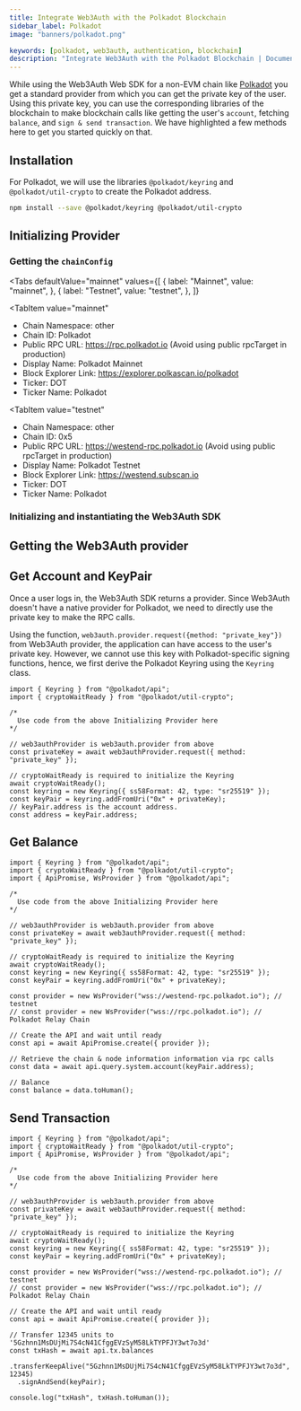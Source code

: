 ```yaml
---
title: Integrate Web3Auth with the Polkadot Blockchain
sidebar_label: Polkadot
image: "banners/polkadot.png"

keywords: [polkadot, web3auth, authentication, blockchain]
description: "Integrate Web3Auth with the Polkadot Blockchain | Documentation - Web3Auth"
---
```



While using the Web3Auth Web SDK for a non-EVM chain like [Polkadot](https://www.polkadot.network/)
you get a standard provider from which you can get the private key of the user. Using this private
key, you can use the corresponding libraries of the blockchain to make blockchain calls like getting
the user's `account`, fetching `balance`, and `sign & send transaction`. We have highlighted a few
methods here to get you started quickly on that.

## Installation

For Polkadot, we will use the libraries `@polkadot/keyring` and `@polkadot/util-crypto` to create
the Polkadot address.

```bash npm2yarn
npm install --save @polkadot/keyring @polkadot/util-crypto
```

## Initializing Provider

### Getting the `chainConfig`

<Tabs
 defaultValue="mainnet"
  values={[
    { label: "Mainnet", value: "mainnet", },
    { label: "Testnet", value: "testnet", },
  ]}
>
<TabItem
  value="mainnet"
>

- Chain Namespace: other
- Chain ID: Polkadot
- Public RPC URL: https://rpc.polkadot.io (Avoid using public rpcTarget in production)
- Display Name: Polkadot Mainnet
- Block Explorer Link: https://explorer.polkascan.io/polkadot
- Ticker: DOT
- Ticker Name: Polkadot

</TabItem>

<TabItem
  value="testnet"
>

- Chain Namespace: other
- Chain ID: 0x5
- Public RPC URL: https://westend-rpc.polkadot.io (Avoid using public rpcTarget in production)
- Display Name: Polkadot Testnet
- Block Explorer Link: https://westend.subscan.io
- Ticker: DOT
- Ticker Name: Polkadot

</TabItem>
</Tabs>

### Initializing and instantiating the Web3Auth SDK

<InitializeWeb3Auth />

## Getting the Web3Auth provider

<GetWeb3AuthProvider />

<GetUserInfoSnippet />

## Get Account and KeyPair

Once a user logs in, the Web3Auth SDK returns a provider. Since Web3Auth doesn't have a native
provider for Polkadot, we need to directly use the private key to make the RPC calls.

Using the function, `web3auth.provider.request({method: "private_key"})` from Web3Auth provider, the
application can have access to the user's private key. However, we cannot use this key with
Polkadot-specific signing functions, hence, we first derive the Polkadot Keyring using the `Keyring`
class.

```tsx
import { Keyring } from "@polkadot/api";
import { cryptoWaitReady } from "@polkadot/util-crypto";

/*
  Use code from the above Initializing Provider here
*/

// web3authProvider is web3auth.provider from above
const privateKey = await web3authProvider.request({ method: "private_key" });

// cryptoWaitReady is required to initialize the Keyring
await cryptoWaitReady();
const keyring = new Keyring({ ss58Format: 42, type: "sr25519" });
const keyPair = keyring.addFromUri("0x" + privateKey);
// keyPair.address is the account address.
const address = keyPair.address;
```

## Get Balance

```tsx
import { Keyring } from "@polkadot/api";
import { cryptoWaitReady } from "@polkadot/util-crypto";
import { ApiPromise, WsProvider } from "@polkadot/api";

/*
  Use code from the above Initializing Provider here
*/

// web3authProvider is web3auth.provider from above
const privateKey = await web3authProvider.request({ method: "private_key" });

// cryptoWaitReady is required to initialize the Keyring
await cryptoWaitReady();
const keyring = new Keyring({ ss58Format: 42, type: "sr25519" });
const keyPair = keyring.addFromUri("0x" + privateKey);

const provider = new WsProvider("wss://westend-rpc.polkadot.io"); // testnet
// const provider = new WsProvider("wss://rpc.polkadot.io"); // Polkadot Relay Chain

// Create the API and wait until ready
const api = await ApiPromise.create({ provider });

// Retrieve the chain & node information information via rpc calls
const data = await api.query.system.account(keyPair.address);

// Balance
const balance = data.toHuman();
```

## Send Transaction

```tsx
import { Keyring } from "@polkadot/api";
import { cryptoWaitReady } from "@polkadot/util-crypto";
import { ApiPromise, WsProvider } from "@polkadot/api";

/*
  Use code from the above Initializing Provider here
*/

// web3authProvider is web3auth.provider from above
const privateKey = await web3authProvider.request({ method: "private_key" });

// cryptoWaitReady is required to initialize the Keyring
await cryptoWaitReady();
const keyring = new Keyring({ ss58Format: 42, type: "sr25519" });
const keyPair = keyring.addFromUri("0x" + privateKey);

const provider = new WsProvider("wss://westend-rpc.polkadot.io"); // testnet
// const provider = new WsProvider("wss://rpc.polkadot.io"); // Polkadot Relay Chain

// Create the API and wait until ready
const api = await ApiPromise.create({ provider });

// Transfer 12345 units to '5Gzhnn1MsDUjMi7S4cN41CfggEVzSyM58LkTYPFJY3wt7o3d'
const txHash = await api.tx.balances
  .transferKeepAlive("5Gzhnn1MsDUjMi7S4cN41CfggEVzSyM58LkTYPFJY3wt7o3d", 12345)
  .signAndSend(keyPair);

console.log("txHash", txHash.toHuman());
```
